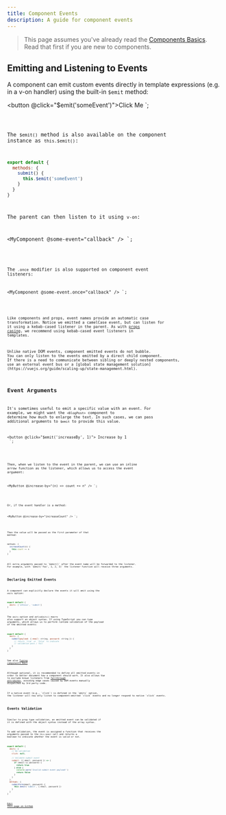 ```yaml
---
title: Component Events
description: A guide for component events
---
```


> This page assumes you've already read the [Components Basics](https://vuejs.org/guide/essentials/component-basics.html). 
Read that first if you are new to components.

<LinkCard title="Watch a free video lesson on Vue School" href="https://vueschool.io/lessons/defining-custom-events-emits?friend=vuejs" />

## Emitting and Listening to Events

A component can emit custom events directly in template expressions 
(e.g. in a v-on handler) using the built-in `$emit` method:

<!-- MyComponent -->
<button @click="$emit('someEvent')">Click Me</button>
`;

<Code code={template1} lang="vue" />

The `$emit()` method is also available on the component instance as `this.$emit()`:

```js
export default {
  methods: {
    submit() {
      this.$emit('someEvent')
    }
  }
}
```
The parent can then listen to it using `v-on`:

<MyComponent @some-event="callback" />
`;

<Code code={template2} lang="vue" />

The `.once` modifier is also supported on component event listeners:

<MyComponent @some-event.once="callback" />
`;

<Code code={template3} lang="vue" />

Like components and props, event names provide an automatic case transformation. 
Notice we emitted a camelCase event, but can listen for it using a kebab-cased listener in the parent. 
As with [props casing](https://vuejs.org/guide/components/props.html#prop-name-casing), we recommend using kebab-cased event listeners in templates.

<Aside title="TIP" type="tip">
Unlike native DOM events, component emitted events do not bubble. 
You can only listen to the events emitted by a direct child component. 
If there is a need to communicate between sibling or deeply nested components, 
use an external event bus or a [global state management solution](https://vuejs.org/guide/scaling-up/state-management.html).
</Aside>

## Event Arguments

It's sometimes useful to emit a specific value with an event. 
For example, we might want the `<BlogPost>` component to determine how much to enlarge the text.
In such cases, we can pass additional arguments to `$emit` to provide this value.

<button @click="$emit('increaseBy', 1)">
  Increase by 1
</button>
`;

<Code code={template4} lang="vue" />

Then, when we listen to the event in the parent, we can use an inline arrow function as the listener, 
which allows us to access the event argument:

<MyButton @increase-by="(n) => count += n" />
`;

<Code code={template5} lang="vue" />

Or, if the event handler is a method:

<MyButton @increase-by="increaseCount" />
`;

<Code code={template6} lang="vue" />

Then the value will be passed as the first parameter of that method:

```js
methods: {
  increaseCount(n) {
    this.count += n
  }
}
```
<Aside title="TIP" type="tip">
All extra arguments passed to `$emit()` after the event name will be forwarded to the listener. 
For example, with `$emit('foo', 1, 2, 3)` the listener function will receive three arguments.
</Aside>

## Declaring Emitted Events

A component can explicitly declare the events it will emit using the `emits` option:

```js
export default {
  emits: ['inFocus', 'submit']
}
```
The `emits` option and `defineEmits()` macro also support an object syntax. If using TypeScript you can type arguments, 
which allows us to perform runtime validation of the payload of the emitted events:

```js
export default {
  emits: {
    submit(payload: { email: string, password: string }) {
      // return `true` or `false` to indicate
      // validation pass / fail
    }
  }
}
```
See also [Typing components Emit](https://vuejs.org/guide/typescript/options-api.html#typing-component-emits) <Badge text="TS" variant="note" />

Although optional, it is recommended to define all emitted events in order to better document 
how a component should work. It also allows Vue to exclude known listeners from [fallthrough attributes](https://vuejs.org/guide/components/attrs.html#v-on-listener-inheritance), 
avoiding edge cases caused by DOM events manually dispatched by 3rd party code.

<Aside title="TIP" type="tip">
If a native event (e.g., `click`) is defined in the `emits` option, 
the listener will now only listen to component-emitted `click` events and no longer respond to native `click` events.
</Aside>

## Events Validation
Similar to prop type validation, an emitted event can be validated if it is defined with the object syntax instead of the array syntax.

To add validation, the event is assigned a function that receives the arguments passed to the `this.$emit` 
call and returns a boolean to indicate whether the event is valid or not.

```js
export default {
  emits: {
    // No validation
    click: null,

    // Validate submit event
    submit: ({ email, password }) => {
      if (email && password) {
        return true
      } else {
        console.warn('Invalid submit event payload!')
        return false
      }
    }
  },
  methods: {
    submitForm(email, password) {
      this.$emit('submit', { email, password })
    }
  }
}
```

[Edit this page on GitHub](https://github.com/vuejs/docs/edit/main/src/guide/components/events.md)
